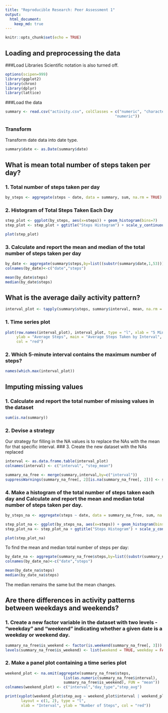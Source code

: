 ```yaml
---
title: "Reproducible Research: Peer Assessment 1"
output: 
  html_document:
    keep_md: true
---
```


```r
knitr::opts_chunk$set(echo = TRUE)
```

## Loading and preprocessing the data

###Load Libraries 
Scientific notation is also turned off.
```r
options(scipen=999)
library(ggplot2)
library(chron)
library(dplyr)
library(lattice)
````

###Load the data

````r
summary <- read.csv("activity.csv", colClasses = c("numeric", "character", 
                                                 "numeric"))
````

### Transform

Transform date data into date type.
````r
summary$date <- as.Date(summary$date)
````

## What is mean total number of steps taken per day?

### 1. Total number of steps taken per day
````r
by_steps <- aggregate(steps ~ date, data = summary, sum, na.rm = TRUE)
````
### 2. Histogram of Total Steps Taken Each Day
````r
step_plot <- ggplot(by_steps, aes(x=steps)) + geom_histogram(bins=7)
step_plot <- step_plot + ggtitle("Steps Histogram") + scale_y_continuous(breaks =seq(0,25,2))

plot(step_plot)
````
### 3. Calculate and report the mean and median of the total number of steps taken per day
````r
by_date <- aggregate(summary$steps,by=list((substr(summary$date,1,53))),sum, na.rm = TRUE)
colnames(by_date)<-c("date","steps")

mean(by_date$steps)
median(by_date$steps)
````

## What is the average daily activity pattern?
````r
interval_plot <- tapply(summary$steps, summary$interval, mean, na.rm = TRUE)
````

### 1. Time series plot
````r
plot(row.names(interval_plot), interval_plot, type = "l", xlab = "5 Minute Interval", 
     ylab = "Average Steps", main = "Average Steps Taken by Interval", 
     col = "red")
````

### 2. Which 5-minute interval contains the maximum number of steps?
````r
names(which.max(interval_plot))
````

## Imputing missing values

### 1. Calculate and report the total number of missing values in the dataset
````r
sum(is.na(summary))
````

### 2. Devise a strategy
Our strategy for filling in the NA values is to replace the NAs with the mean for that specific interval.
### 3. Create the new dataset with the NAs replaced

````r
interval <- as.data.frame.table(interval_plot)
colnames(interval) <- c("interval", "step_mean")

summary_na_free <- merge(summary,interval,by=c("interval"))
suppressWarnings(summary_na_free[, 2][is.na(summary_na_free[, 2])] <- summary_na_free[,4])
````

### 4. Make a histogram of the total number of steps taken each day and Calculate and report the mean and median total number of steps taken per day. 
````r
by_steps_na <- aggregate(steps ~ date, data = summary_na_free, sum, na.rm = TRUE)

step_plot_na <- ggplot(by_steps_na, aes(x=steps)) + geom_histogram(bins=7)
step_plot_na <- step_plot_na + ggtitle("Steps Histogram") + scale_y_continuous(breaks =seq(0,25,2))

plot(step_plot_na)
````

To find the mean and median total number of steps per day:
````r
by_date_na <- aggregate(summary_na_free$steps,by=list((substr(summary_na_free$date,1,53))),sum, na.rm = TRUE)
colnames(by_date_na)<-c("date","steps")

mean(by_date_na$steps)
median(by_date_na$steps)
````

The median remains the same but the mean changes.

## Are there differences in activity patterns between weekdays and weekends?

### 1. Create a new factor variable in the dataset with two levels - "weekday" and "weekend" indicating whether a given date is a weekday or weekend day.
````r
summary_na_free$is_weekend <- factor(is.weekend(summary_na_free[, 3]))
levels(summary_na_free$is_weekend) <- list(weekend = TRUE, weekday = FALSE)
````

### 2. Make a panel plot containing a time series plot
````r
weekend_plot <- na.omit(aggregate(summary_na_free$steps, 
                          list(as.numeric(summary_na_free$interval),
                          summary_na_free$is_weekend), FUN = "mean"))
colnames(weekend_plot) <- c("interval","day_type","step_avg")

print(xyplot(weekend_plot$step_avg ~ weekend_plot$interval | weekend_plot$day_type, 
       layout = c(1, 2), type = "l", 
       xlab = "Interval", ylab = "Number of Steps", col = "red"))
````
